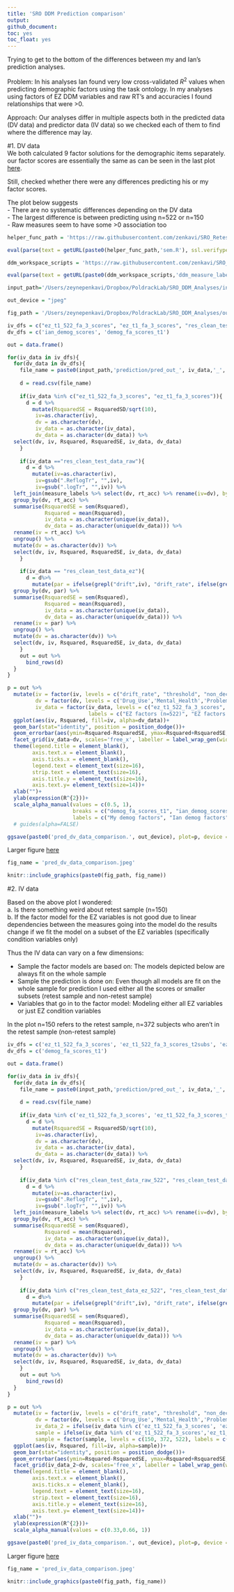 ```yaml
---
title: 'SRO DDM Prediction comparison'
output:
github_document:
toc: yes
toc_float: yes
---
```


Trying to get to the bottom of the differences between my and Ian's prediction analyses.

Problem: In his analyses Ian found very low cross-validated $R^2$ values when predicting demographic factors using the task ontology. In my analyses using factors of EZ DDM variables and raw RT's and accuracies I found relationships that were >0.

Approach: Our analyses differ in multiple aspects both in the predicted data (DV data) and predictor data (IV data) so we checked each of them to find where the difference may lay.  

#1. DV data  
We both calculated 9 factor solutions for the demographic items separately. our factor scores are essentially the same as can be seen in the last plot [here](https://zenkavi.github.io/SRO_DDM_Analyses/output/reports/DemographicFactors.nb.html).  

Still, checked whether there were any differences predicting his or my factor scores. 

The plot below suggests  
- There are no systematic differences depending on the DV data  
- The largest difference is between predicting using n=522 or n=150  
- Raw measures seem to have some >0 association too  

```r
helper_func_path = 'https://raw.githubusercontent.com/zenkavi/SRO_Retest_Analyses/master/code/helper_functions/'

eval(parse(text = getURL(paste0(helper_func_path,'sem.R'), ssl.verifypeer = FALSE)))

ddm_workspace_scripts = 'https://raw.githubusercontent.com/zenkavi/SRO_DDM_Analyses/master/code/workspace_scripts/'

eval(parse(text = getURL(paste0(ddm_workspace_scripts,'ddm_measure_labels.R'), ssl.verifypeer = FALSE)))

input_path='/Users/zeynepenkavi/Dropbox/PoldrackLab/SRO_DDM_Analyses/input/'

out_device = "jpeg"

fig_path = '/Users/zeynepenkavi/Dropbox/PoldrackLab/SRO_DDM_Analyses/output/figures/'
```

```r
iv_dfs = c("ez_t1_522_fa_3_scores", "ez_t1_fa_3_scores", "res_clean_test_data_raw", "res_clean_test_data_ez")
dv_dfs = c('ian_demog_scores', 'demog_fa_scores_t1')

out = data.frame()

for(iv_data in iv_dfs){
  for(dv_data in dv_dfs){
    file_name = paste0(input_path,'prediction/pred_out_', iv_data,'_', dv_data, '.csv')
    
    d = read.csv(file_name) 
    
    if(iv_data %in% c("ez_t1_522_fa_3_scores", "ez_t1_fa_3_scores")){
      d = d %>%
        mutate(RsquaredSE = RsquaredSD/sqrt(10),
         iv=as.character(iv),
         dv = as.character(dv),
         iv_data = as.character(iv_data),
         dv_data = as.character(dv_data)) %>%
  select(dv, iv, Rsquared, RsquaredSE, iv_data, dv_data)
    }
    
    if(iv_data =="res_clean_test_data_raw"){
      d = d %>%
        mutate(iv=as.character(iv),
         iv=gsub(".ReflogTr", "",iv),
         iv=gsub(".logTr", "",iv)) %>% 
  left_join(measure_labels %>% select(dv, rt_acc) %>% rename(iv=dv), by="iv") %>%
  group_by(dv, rt_acc) %>%
  summarise(RsquaredSE = sem(Rsquared),
            Rsquared = mean(Rsquared),
            iv_data = as.character(unique(iv_data)),
            dv_data = as.character(unique(dv_data))) %>%
  rename(iv = rt_acc) %>%
  ungroup() %>%
  mutate(dv = as.character(dv)) %>%
  select(dv, iv, Rsquared, RsquaredSE, iv_data, dv_data)
    }
    
    if(iv_data == "res_clean_test_data_ez"){
      d = d%>%
        mutate(par = ifelse(grepl("drift",iv), "drift_rate", ifelse(grepl("thresh", iv), "threshold", ifelse(grepl("non_decision", iv), "non_decision", NA)))) %>% 
  group_by(dv, par) %>%
  summarise(RsquaredSE = sem(Rsquared),
            Rsquared = mean(Rsquared),
            iv_data = as.character(unique(iv_data)),
            dv_data = as.character(unique(dv_data))) %>%
  rename(iv = par) %>%
  ungroup() %>%
  mutate(dv = as.character(dv)) %>%
  select(dv, iv, Rsquared, RsquaredSE, iv_data, dv_data)
    }
    out = out %>%
      bind_rows(d)
  }
}
```

```r
p = out %>% 
  mutate(iv = factor(iv, levels = c("drift_rate", "threshold", "non_decision","accuracy", "rt"), labels=c("drift rate", "threshold", "non-decision","accuracy", "rt")),
         dv = factor(dv, levels = c('Drug_Use','Mental_Health','Problem_Drinking','Daily_Smoking','Binge_Drinking','Obesity','Lifetime_Smoking','Unsafe_Drinking','Income_LifeMilestones'), labels = c('Drug Use','Mental Health','Problem Drinking','Daily Smoking','Binge Drinking','Obesity','Lifetime Smoking','Unsafe Drinking','Income/Life Milestones')),
         iv_data = factor(iv_data, levels = c("ez_t1_522_fa_3_scores", "ez_t1_fa_3_scores", "res_clean_test_data_ez", "res_clean_test_data_raw"),
                          labels = c("EZ factors (n=522)", "EZ factors (n=150)", "EZ measures", "Raw measures"))) %>%
  ggplot(aes(iv, Rsquared, fill=iv, alpha=dv_data))+
  geom_bar(stat="identity", position = position_dodge())+
  geom_errorbar(aes(ymin=Rsquared-RsquaredSE, ymax=Rsquared+RsquaredSE, color=iv), position=position_dodge(width=0.9), width=0.1)+
  facet_grid(iv_data~dv, scales='free_x', labeller = label_wrap_gen(width = 2, multi_line = TRUE))+
  theme(legend.title = element_blank(),
        axis.text.x = element_blank(),
        axis.ticks.x = element_blank(),
        legend.text = element_text(size=16),
        strip.text = element_text(size=16),
        axis.title.y = element_text(size=16),
        axis.text.y= element_text(size=14))+
  xlab("")+
  ylab(expression(R^{2}))+
  scale_alpha_manual(values = c(0.5, 1),
                     breaks = c("demog_fa_scores_t1", "ian_demog_scores"),
                     labels = c("My demog factors", "Ian demog factors"))
  # guides(alpha=FALSE)

ggsave(paste0('pred_dv_data_comparison.', out_device), plot=p, device = out_device, path = fig_path, width = 20, height = 9, units = "in")
```

Larger figure [here](https://github.com/zenkavi/SRO_DDM_Analyses/blob/master/output/figures/pred_dv_data_comparison.jpeg)

```r
fig_name = 'pred_dv_data_comparison.jpeg'

knitr::include_graphics(paste0(fig_path, fig_name))
```

#2. IV data

Based on the above plot I wondered:  
a. Is there something weird about retest sample (n=150)  
b. If the factor model for the EZ variables is not good due to linear dependencies between the measures going into the model do the results change if we fit the model on a subset of the EZ variables (specifically condition variables only)  

Thus the IV data can vary on a few dimensions:  

- Sample the factor models are based on: The models depicted below are always fit on the whole sample 
- Sample the prediction is done on: Even though all models are fit on the whole sample for prediction I used either all the scores or smaller subsets (retest sample and non-retest sample)
- Variables that go in to the factor model: Modeling either all EZ variables or just EZ condition variables

In the plot n=150 refers to the retest sample, n=372 subjects who aren't in the retest sample (non-retest sample)


```r
iv_dfs = c('ez_t1_522_fa_3_scores', 'ez_t1_522_fa_3_scores_t2subs', 'ez_t1_522_fa_3_scores_nont2subs', 'ez_t1_522_fa_3_condition_scores', 'ez_t1_522_fa_3_condition_scores_t2subs', 'ez_t1_522_fa_3_condition_scores_nont2subs', 'res_clean_test_data_ez','res_clean_test_data_ez_522','res_clean_test_data_ez_nont2subs','res_clean_test_data_raw','res_clean_test_data_raw_522','res_clean_test_data_raw_nont2subs' )
dv_dfs = c('demog_fa_scores_t1')

out = data.frame()

for(iv_data in iv_dfs){
  for(dv_data in dv_dfs){
    file_name = paste0(input_path,'prediction/pred_out_', iv_data,'_', dv_data, '.csv')
    
    d = read.csv(file_name) 
    
    if(iv_data %in% c('ez_t1_522_fa_3_scores', 'ez_t1_522_fa_3_scores_t2subs', 'ez_t1_522_fa_3_scores_nont2subs', 'ez_t1_522_fa_3_condition_scores', 'ez_t1_522_fa_3_condition_scores_t2subs', 'ez_t1_522_fa_3_condition_scores_nont2subs')){
      d = d %>%
        mutate(RsquaredSE = RsquaredSD/sqrt(10),
         iv=as.character(iv),
         dv = as.character(dv),
         iv_data = as.character(iv_data),
         dv_data = as.character(dv_data)) %>%
  select(dv, iv, Rsquared, RsquaredSE, iv_data, dv_data)
    }
    
    if(iv_data %in% c("res_clean_test_data_raw_522", "res_clean_test_data_raw", "res_clean_test_data_raw_nont2subs")){
      d = d %>%
        mutate(iv=as.character(iv),
         iv=gsub(".ReflogTr", "",iv),
         iv=gsub(".logTr", "",iv)) %>% 
  left_join(measure_labels %>% select(dv, rt_acc) %>% rename(iv=dv), by="iv") %>%
  group_by(dv, rt_acc) %>%
  summarise(RsquaredSE = sem(Rsquared),
            Rsquared = mean(Rsquared),
            iv_data = as.character(unique(iv_data)),
            dv_data = as.character(unique(dv_data))) %>%
  rename(iv = rt_acc) %>%
  ungroup() %>%
  mutate(dv = as.character(dv)) %>%
  select(dv, iv, Rsquared, RsquaredSE, iv_data, dv_data)
    }
    
    if(iv_data %in% c("res_clean_test_data_ez_522", "res_clean_test_data_ez", "res_clean_test_data_ez_nont2subs")){
      d = d%>%
        mutate(par = ifelse(grepl("drift",iv), "drift_rate", ifelse(grepl("thresh", iv), "threshold", ifelse(grepl("non_decision", iv), "non_decision", NA)))) %>% 
  group_by(dv, par) %>%
  summarise(RsquaredSE = sem(Rsquared),
            Rsquared = mean(Rsquared),
            iv_data = as.character(unique(iv_data)),
            dv_data = as.character(unique(dv_data))) %>%
  rename(iv = par) %>%
  ungroup() %>%
  mutate(dv = as.character(dv)) %>%
  select(dv, iv, Rsquared, RsquaredSE, iv_data, dv_data)
    }
    out = out %>%
      bind_rows(d)
  }
}
```

```r
p = out %>% 
  mutate(iv = factor(iv, levels = c("drift_rate", "threshold", "non_decision", "accuracy", "rt"), labels=c("drift rate", "threshold", "non-decision","accuracy", "rt")),
         dv = factor(dv, levels = c('Drug_Use','Mental_Health','Problem_Drinking','Daily_Smoking','Binge_Drinking','Obesity','Lifetime_Smoking','Unsafe_Drinking','Income_LifeMilestones'), labels = c('Drug Use','Mental Health','Problem Drinking','Daily Smoking','Binge Drinking','Obesity','Lifetime Smoking','Unsafe Drinking','Income/Life Milestones')),
         iv_data_2 = ifelse(iv_data %in% c('ez_t1_522_fa_3_scores', 'ez_t1_522_fa_3_scores_t2subs', 'ez_t1_522_fa_3_scores_nont2subs'),"EZ all var factors",ifelse(iv_data %in% c('ez_t1_522_fa_3_condition_scores', 'ez_t1_522_fa_3_condition_scores_t2subs', 'ez_t1_522_fa_3_condition_scores_nont2subs'),"EZ cond var factors", ifelse(iv_data %in% c('res_clean_test_data_ez_522', 'res_clean_test_data_ez', 'res_clean_test_data_ez_nont2subs'), "EZ measures", ifelse(iv_data %in% c('res_clean_test_data_raw_522','res_clean_test_data_raw','res_clean_test_data_raw_nont2subs'),"Raw measures",NA)))),
         sample = ifelse(iv_data %in% c('ez_t1_522_fa_3_scores','ez_t1_522_fa_3_condition_scores', 'res_clean_test_data_ez_522','res_clean_test_data_raw_522'),522,ifelse(iv_data %in% c('ez_t1_522_fa_3_scores_nont2subs', 'ez_t1_522_fa_3_condition_scores_nont2subs', 'res_clean_test_data_ez_nont2subs', 'res_clean_test_data_raw_nont2subs'),372, ifelse(iv_data %in% c('ez_t1_522_fa_3_scores_t2subs', 'ez_t1_522_fa_3_condition_scores_t2subs', 'res_clean_test_data_ez', 'res_clean_test_data_raw'),150, NA))),
         sample = factor(sample, levels = c(150, 372, 522), labels = c(150, 372, 522))) %>%
  ggplot(aes(iv, Rsquared, fill=iv, alpha=sample))+
  geom_bar(stat="identity", position = position_dodge())+
  geom_errorbar(aes(ymin=Rsquared-RsquaredSE, ymax=Rsquared+RsquaredSE, color=iv), position=position_dodge(width=0.9), width=0.1)+
  facet_grid(iv_data_2~dv, scales='free_x', labeller = label_wrap_gen(width = 2, multi_line = TRUE))+
  theme(legend.title = element_blank(),
        axis.text.x = element_blank(),
        axis.ticks.x = element_blank(),
        legend.text = element_text(size=16),
        strip.text = element_text(size=16),
        axis.title.y = element_text(size=16),
        axis.text.y= element_text(size=14))+
  xlab("")+
  ylab(expression(R^{2}))+
  scale_alpha_manual(values = c(0.33,0.66, 1))

ggsave(paste0('pred_iv_data_comparison.', out_device), plot=p, device = out_device, path = fig_path, width = 20, height = 9, units = "in")
```

Larger figure [here](https://github.com/zenkavi/SRO_DDM_Analyses/blob/master/output/figures/pred_iv_data_comparison.jpeg)

```r
fig_name = 'pred_iv_data_comparison.jpeg'

knitr::include_graphics(paste0(fig_path, fig_name))
```

